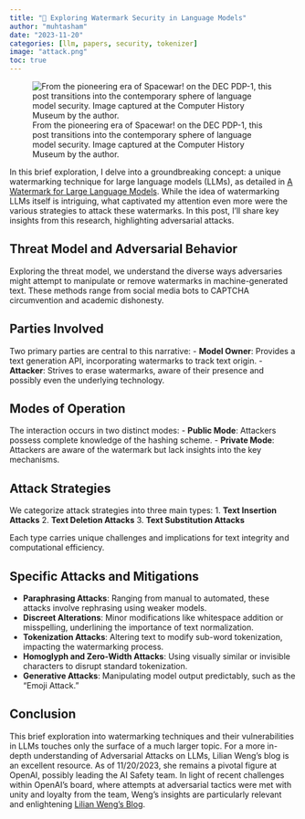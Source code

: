 ```yaml
---
title: "👾 Exploring Watermark Security in Language Models"
author: "muhtasham"
date: "2023-11-20"
categories: [llm, papers, security, tokenizer]
image: "attack.png"
toc: true
---
```


![From the pioneering era of Spacewar! on the DEC PDP-1, this post transitions into the contemporary sphere of language model security. Image captured at the Computer History Museum by the author.](attack.png)

In this brief exploration, I delve into a groundbreaking concept: a unique watermarking technique for large language models (LLMs), as detailed in [A Watermark for Large Language Models](https://arxiv.org/abs/2301.10226). While the idea of watermarking LLMs itself is intriguing, what captivated my attention even more were the various strategies to attack these watermarks. In this post, I'll share key insights from this research, highlighting adversarial attacks.

## Threat Model and Adversarial Behavior
Exploring the threat model, we understand the diverse ways adversaries might attempt to manipulate or remove watermarks in machine-generated text. These methods range from social media bots to CAPTCHA circumvention and academic dishonesty.

## Parties Involved
Two primary parties are central to this narrative:
- **Model Owner**: Provides a text generation API, incorporating watermarks to track text origin.
- **Attacker**: Strives to erase watermarks, aware of their presence and possibly even the underlying technology.

## Modes of Operation
The interaction occurs in two distinct modes:
- **Public Mode**: Attackers possess complete knowledge of the hashing scheme.
- **Private Mode**: Attackers are aware of the watermark but lack insights into the key mechanisms.

## Attack Strategies
We categorize attack strategies into three main types:
1. **Text Insertion Attacks**
2. **Text Deletion Attacks**
3. **Text Substitution Attacks**

Each type carries unique challenges and implications for text integrity and computational efficiency.

## Specific Attacks and Mitigations
- **Paraphrasing Attacks**: Ranging from manual to automated, these attacks involve rephrasing using weaker models.
- **Discreet Alterations**: Minor modifications like whitespace addition or misspelling, underlining the importance of text normalization.
- **Tokenization Attacks**: Altering text to modify sub-word tokenization, impacting the watermarking process.
- **Homoglyph and Zero-Width Attacks**: Using visually similar or invisible characters to disrupt standard tokenization.
- **Generative Attacks**: Manipulating model output predictably, such as the "Emoji Attack."

## Conclusion
This brief exploration into watermarking techniques and their vulnerabilities in LLMs touches only the surface of a much larger topic. For a more in-depth understanding of Adversarial Attacks on LLMs, Lilian Weng's blog is an excellent resource. As of 11/20/2023, she remains a pivotal figure at OpenAI, possibly leading the AI Safety team. In light of recent challenges within OpenAI's board, where attempts at adversarial tactics were met with unity and loyalty from the team, Weng's insights are particularly relevant and enlightening [Lilian Weng's Blog](https://lilianweng.github.io/posts/2023-10-25-adv-attack-llm/).
